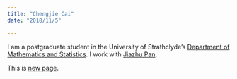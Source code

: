 ```yaml
---
title: "Chengjie Cai"
date: "2018/11/5"

---
```


I am a postgraduate student in the University of Strathclyde's
[Department of Mathematics and Statistics](https://www.strath.ac.uk/science/mathematicsstatistics/).
I work with [Jiazhu Pan](https://www.strath.ac.uk/staff/panjiazhudr/).

This is [new page](newpage.html).